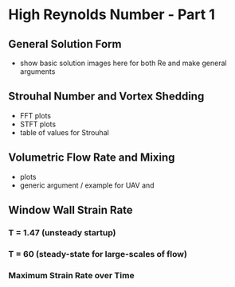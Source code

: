 # High Reynolds Number - Part 1  


## General Solution Form

- show basic solution images here for both Re and make general arguments

## Strouhal Number and Vortex Shedding

- FFT plots
- STFT plots
- table of values for Strouhal

## Volumetric Flow Rate and Mixing

- plots
- generic argument / example for UAV and 
 
## Window Wall Strain Rate

### T = 1.47 (unsteady startup)

### T = 60  (steady-state for large-scales of flow)

### Maximum Strain Rate over Time  

